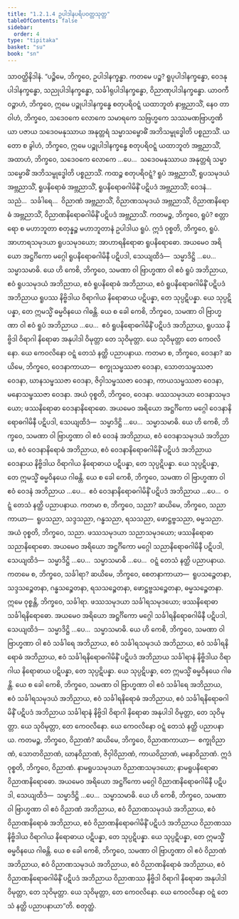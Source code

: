 ```yaml
---
title: "1.2.1.4 ဥပါဒါနပရိပဝတ္တသုတ္တ"
tableOfContents: false
sidebar:
  order: 4
type: "tipitaka"
basket: "su"
book: "sn"
---
```



<DynamicBreadcrumb />

<Division number="56" book="sn" e="ch" v="18" p="288">

<Paragraph number="256" book="sn">
သာဝတ္ထိနိဒါနံ. “ပဉ္စိမေ, ဘိက္ခဝေ, ဥပါဒါနက္ခန္ဓာ. ကတမေ ပဉ္စ? ရူပုပါဒါနက္ခန္ဓော, ဝေဒနုပါဒါနက္ခန္ဓော, သညုပါဒါနက္ခန္ဓော, သင်္ခါရုပါဒါနက္ခန္ဓော, ဝိညာဏုပါဒါနက္ခန္ဓော. ယာဝကီဝဉ္စာဟံ, ဘိက္ခဝေ, ဣမေ ပဉ္စုပါဒါနက္ခန္ဓေ စတုပရိဝဋ္ဋံ ယထာဘူတံ နာဗ္ဘညာသိံ, နေဝ တာဝါဟံ, ဘိက္ခဝေ, သဒေဝကေ လောကေ သမာရကေ သဗြဟ္မကေ သဿမဏဗြာဟ္မဏိယာ ပဇာယ သဒေဝမနုဿာယ အနုတ္တရံ သမ္မာသမ္ဗောဓိံ အဘိသမ္ဗုဒ္ဓေါတိ ပစ္စညာသိံ. ယတော စ ခွါဟံ, ဘိက္ခဝေ, ဣမေ ပဉ္စုပါဒါနက္ခန္ဓေ စတုပရိဝဋ္ဋံ ယထာဘူတံ အဗ္ဘညာသိံ, အထာဟံ, ဘိက္ခဝေ, သဒေဝကေ လောကေ …ပေ…  သဒေဝမနုဿာယ အနုတ္တရံ သမ္မာသမ္ဗောဓိံ အဘိသမ္ဗုဒ္ဓေါတိ ပစ္စညာသိံ.
</Paragraph>

<Paragraph number="257" book="sn">
ကထဉ္စ စတုပရိဝဋ္ဋံ? ရူပံ အဗ္ဘညာသိံ, ရူပသမုဒယံ အဗ္ဘညာသိံ, ရူပနိရောဓံ အဗ္ဘညာသိံ, ရူပနိရောဓဂါမိနိံ ပဋိပဒံ အဗ္ဘညာသိံ; ဝေဒနံ…  သညံ…  သင်္ခါရေ…  ဝိညာဏံ အဗ္ဘညာသိံ, ဝိညာဏသမုဒယံ အဗ္ဘညာသိံ, ဝိညာဏနိရောဓံ အဗ္ဘညာသိံ, ဝိညာဏနိရောဓဂါမိနိံ ပဋိပဒံ အဗ္ဘညာသိံ.
</Paragraph>

<Paragraph number="258" book="sn">
ကတမဉ္စ, ဘိက္ခဝေ, ရူပံ? စတ္တာရော စ မဟာဘူတာ စတုန္နဉ္စ မဟာဘူတာနံ ဥပါဒါယ ရူပံ. ဣဒံ ဝုစ္စတိ, ဘိက္ခဝေ, ရူပံ. အာဟာရသမုဒယာ ရူပသမုဒယော; အာဟာရနိရောဓာ ရူပနိရောဓော. အယမေဝ အရိယော အဋ္ဌင်္ဂိကော မဂ္ဂေါ ရူပနိရောဓဂါမိနီ ပဋိပဒါ, သေယျထိဒံ—  သမ္မာဒိဋ္ဌိ …ပေ…  သမ္မာသမာဓိ.
</Paragraph>

<Paragraph number="259" book="sn">
ယေ ဟိ ကေစိ, ဘိက္ခဝေ, သမဏာ ဝါ ဗြာဟ္မဏာ ဝါ ဧဝံ ရူပံ အဘိညာယ, ဧဝံ ရူပသမုဒယံ အဘိညာယ, ဧဝံ ရူပနိရောဓံ အဘိညာယ, ဧဝံ ရူပနိရောဓဂါမိနိံ ပဋိပဒံ အဘိညာယ ရူပဿ နိဗ္ဗိဒါယ ဝိရာဂါယ နိရောဓာယ ပဋိပန္နာ, တေ သုပ္ပဋိပန္နာ. ယေ သုပ္ပဋိပန္နာ, တေ ဣမသ္မိံ ဓမ္မဝိနယေ ဂါဓန္တိ.
</Paragraph>

<Paragraph number="260" book="sn">
ယေ စ ခေါ ကေစိ, ဘိက္ခဝေ, သမဏာ ဝါ ဗြာဟ္မဏာ ဝါ ဧဝံ ရူပံ အဘိညာယ …ပေ…  ဧဝံ ရူပနိရောဓဂါမိနိံ ပဋိပဒံ အဘိညာယ, ရူပဿ နိဗ္ဗိဒါ ဝိရာဂါ နိရောဓာ အနုပါဒါ ဝိမုတ္တာ တေ သုဝိမုတ္တာ. ယေ သုဝိမုတ္တာ တေ ကေဝလိနော. ယေ ကေဝလိနော ဝဋ္ဋံ တေသံ နတ္ထိ ပညာပနာယ.
</Paragraph>

<Paragraph number="261" book="sn">
ကတမာ စ, ဘိက္ခဝေ, ဝေဒနာ? ဆယိမေ, ဘိက္ခဝေ, ဝေဒနာကာယာ—  စက္ခုသမ္ဖဿဇာ ဝေဒနာ, သောတသမ္ဖဿဇာ ဝေဒနာ, ဃာနသမ္ဖဿဇာ ဝေဒနာ, ဇိဝှါသမ္ဖဿဇာ ဝေဒနာ, ကာယသမ္ဖဿဇာ ဝေဒနာ, မနောသမ္ဖဿဇာ ဝေဒနာ. အယံ ဝုစ္စတိ, ဘိက္ခဝေ, ဝေဒနာ. ဖဿသမုဒယာ ဝေဒနာသမုဒယော; ဖဿနိရောဓာ ဝေဒနာနိရောဓော. အယမေဝ အရိယော အဋ္ဌင်္ဂိကော မဂ္ဂေါ ဝေဒနာနိရောဓဂါမိနီ ပဋိပဒါ, သေယျထိဒံ—  သမ္မာဒိဋ္ဌိ …ပေ…  သမ္မာသမာဓိ.
</Paragraph>

<Paragraph number="262" book="sn">
ယေ ဟိ ကေစိ, ဘိက္ခဝေ, သမဏာ ဝါ ဗြာဟ္မဏာ ဝါ ဧဝံ ဝေဒနံ အဘိညာယ, ဧဝံ ဝေဒနာသမုဒယံ အဘိညာယ, ဧဝံ ဝေဒနာနိရောဓံ အဘိညာယ, ဧဝံ ဝေဒနာနိရောဓဂါမိနိံ ပဋိပဒံ အဘိညာယ ဝေဒနာယ နိဗ္ဗိဒါယ ဝိရာဂါယ နိရောဓာယ ပဋိပန္နာ, တေ သုပ္ပဋိပန္နာ. ယေ သုပ္ပဋိပန္နာ, တေ ဣမသ္မိံ ဓမ္မဝိနယေ ဂါဓန္တိ.
</Paragraph>

<Paragraph number="263" book="sn">
ယေ စ ခေါ ကေစိ, ဘိက္ခဝေ, သမဏာ ဝါ ဗြာဟ္မဏာ ဝါ ဧဝံ ဝေဒနံ အဘိညာယ …ပေ…  ဧဝံ ဝေဒနာနိရောဓဂါမိနိံ ပဋိပဒံ အဘိညာယ …ပေ…  ဝဋ္ဋံ တေသံ နတ္ထိ ပညာပနာယ.
</Paragraph>

<Paragraph number="264" book="sn">
ကတမာ စ, ဘိက္ခဝေ, သညာ? ဆယိမေ, ဘိက္ခဝေ, သညာကာယာ—  ရူပသညာ, သဒ္ဒသညာ, ဂန္ဓသညာ, ရသသညာ, ဖောဋ္ဌဗ္ဗသညာ, ဓမ္မသညာ. အယံ ဝုစ္စတိ, ဘိက္ခဝေ, သညာ. ဖဿသမုဒယာ သညာသမုဒယော; ဖဿနိရောဓာ သညာနိရောဓော. အယမေဝ အရိယော အဋ္ဌင်္ဂိကော မဂ္ဂေါ သညာနိရောဓဂါမိနီ ပဋိပဒါ, သေယျထိဒံ—  သမ္မာဒိဋ္ဌိ …ပေ…  သမ္မာသမာဓိ …ပေ…  ဝဋ္ဋံ တေသံ နတ္ထိ ပညာပနာယ.
</Paragraph>

<Paragraph number="265" book="sn">
ကတမေ စ, ဘိက္ခဝေ, သင်္ခါရာ? ဆယိမေ, ဘိက္ခဝေ, စေတနာကာယာ—  ရူပသဉ္စေတနာ, သဒ္ဒသဉ္စေတနာ, ဂန္ဓသဉ္စေတနာ, ရသသဉ္စေတနာ, ဖောဋ္ဌဗ္ဗသဉ္စေတနာ, ဓမ္မသဉ္စေတနာ. ဣမေ ဝုစ္စန္တိ, ဘိက္ခဝေ, သင်္ခါရာ. ဖဿသမုဒယာ သင်္ခါရသမုဒယော; ဖဿနိရောဓာ သင်္ခါရနိရောဓော. အယမေဝ အရိယော အဋ္ဌင်္ဂိကော မဂ္ဂေါ သင်္ခါရနိရောဓဂါမိနီ ပဋိပဒါ, သေယျထိဒံ—  သမ္မာဒိဋ္ဌိ …ပေ…  သမ္မာသမာဓိ.
</Paragraph>

<Paragraph number="266" book="sn">
ယေ ဟိ ကေစိ, ဘိက္ခဝေ, သမဏာ ဝါ ဗြာဟ္မဏာ ဝါ ဧဝံ သင်္ခါရေ အဘိညာယ, ဧဝံ သင်္ခါရသမုဒယံ အဘိညာယ, ဧဝံ သင်္ခါရနိရောဓံ အဘိညာယ, ဧဝံ သင်္ခါရနိရောဓဂါမိနိံ ပဋိပဒံ အဘိညာယ သင်္ခါရာနံ နိဗ္ဗိဒါယ ဝိရာဂါယ နိရောဓာယ ပဋိပန္နာ, တေ သုပ္ပဋိပန္နာ. ယေ သုပ္ပဋိပန္နာ, တေ ဣမသ္မိံ ဓမ္မဝိနယေ ဂါဓန္တိ.
</Paragraph>

<Paragraph number="267" book="sn">
ယေ စ ခေါ ကေစိ, ဘိက္ခဝေ, သမဏာ ဝါ ဗြာဟ္မဏာ ဝါ ဧဝံ သင်္ခါရေ အဘိညာယ, ဧဝံ သင်္ခါရသမုဒယံ အဘိညာယ, ဧဝံ သင်္ခါရနိရောဓံ အဘိညာယ, ဧဝံ သင်္ခါရနိရောဓဂါမိနိံ ပဋိပဒံ အဘိညာယ သင်္ခါရာနံ နိဗ္ဗိဒါ ဝိရာဂါ နိရောဓာ အနုပါဒါ ဝိမုတ္တာ, တေ သုဝိမုတ္တာ. ယေ သုဝိမုတ္တာ, တေ ကေဝလိနော. ယေ ကေဝလိနော ဝဋ္ဋံ တေသံ နတ္ထိ ပညာပနာယ.
</Paragraph>

<Paragraph number="268" book="sn">
ကတမဉ္စ, ဘိက္ခဝေ, ဝိညာဏံ? ဆယိမေ, ဘိက္ခဝေ, ဝိညာဏကာယာ—  စက္ခုဝိညာဏံ, သောတဝိညာဏံ, ဃာနဝိညာဏံ, ဇိဝှါဝိညာဏံ, ကာယဝိညာဏံ, မနောဝိညာဏံ. ဣဒံ ဝုစ္စတိ, ဘိက္ခဝေ, ဝိညာဏံ. နာမရူပသမုဒယာ ဝိညာဏသမုဒယော; နာမရူပနိရောဓာ ဝိညာဏနိရောဓော. အယမေဝ အရိယော အဋ္ဌင်္ဂိကော မဂ္ဂေါ ဝိညာဏနိရောဓဂါမိနီ ပဋိပဒါ, သေယျထိဒံ—  သမ္မာဒိဋ္ဌိ …ပေ…  သမ္မာသမာဓိ.
</Paragraph>

<Paragraph number="269" book="sn">
ယေ ဟိ ကေစိ, ဘိက္ခဝေ, သမဏာ ဝါ ဗြာဟ္မဏာ ဝါ ဧဝံ ဝိညာဏံ အဘိညာယ, ဧဝံ ဝိညာဏသမုဒယံ အဘိညာယ, ဧဝံ ဝိညာဏနိရောဓံ အဘိညာယ, ဧဝံ ဝိညာဏနိရောဓဂါမိနိံ ပဋိပဒံ အဘိညာယ ဝိညာဏဿ နိဗ္ဗိဒါယ ဝိရာဂါယ နိရောဓာယ ပဋိပန္နာ, တေ သုပ္ပဋိပန္နာ. ယေ သုပ္ပဋိပန္နာ, တေ ဣမသ္မိံ ဓမ္မဝိနယေ ဂါဓန္တိ.
</Paragraph>

<Paragraph number="270" book="sn">
ယေ စ ခေါ ကေစိ, ဘိက္ခဝေ, သမဏာ ဝါ ဗြာဟ္မဏာ ဝါ ဧဝံ ဝိညာဏံ အဘိညာယ, ဧဝံ ဝိညာဏသမုဒယံ အဘိညာယ, ဧဝံ ဝိညာဏနိရောဓံ အဘိညာယ, ဧဝံ ဝိညာဏနိရောဓဂါမိနိံ ပဋိပဒံ အဘိညာယ ဝိညာဏဿ နိဗ္ဗိဒါ ဝိရာဂါ နိရောဓာ အနုပါဒါ ဝိမုတ္တာ, တေ သုဝိမုတ္တာ. ယေ သုဝိမုတ္တာ, တေ ကေဝလိနော. ယေ ကေဝလိနော ဝဋ္ဋံ တေသံ နတ္ထိ ပညာပနာယာ”တိ.

</Paragraph>
</Division>

<Paragraph number="271" type="center" book="sn">
စတုတ္ထံ.
</Paragraph>